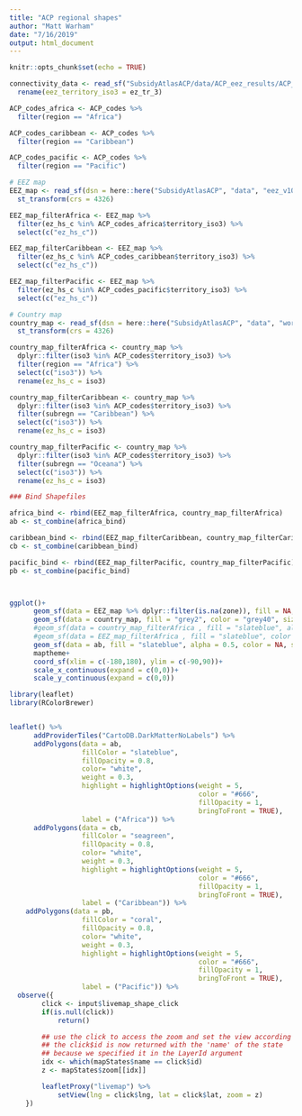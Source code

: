 ```yaml
---
title: "ACP regional shapes"
author: "Matt Warham"
date: "7/16/2019"
output: html_document
---
```


```r
knitr::opts_chunk$set(echo = TRUE)
```

```r

connectivity_data <- read_sf("SubsidyAtlasACP/data/ACP_eez_results/ACP_eez_mapping_wlines.shp") %>% 
  rename(eez_territory_iso3 = ez_tr_3) 

ACP_codes_africa <- ACP_codes %>% 
  filter(region == "Africa")

ACP_codes_caribbean <- ACP_codes %>% 
  filter(region == "Caribbean")

ACP_codes_pacific <- ACP_codes %>% 
  filter(region == "Pacific")

# EEZ map
EEZ_map <- read_sf(dsn = here::here("SubsidyAtlasACP", "data", "eez_v10_fao_combined_simple"), layer = "eez_v10_fao_combined_simple") %>% 
  st_transform(crs = 4326) 

EEZ_map_filterAfrica <- EEZ_map %>% 
  filter(ez_hs_c %in% ACP_codes_africa$territory_iso3) %>% 
  select(c("ez_hs_c"))

EEZ_map_filterCaribbean <- EEZ_map %>% 
  filter(ez_hs_c %in% ACP_codes_caribbean$territory_iso3) %>% 
  select(c("ez_hs_c"))

EEZ_map_filterPacific <- EEZ_map %>% 
  filter(ez_hs_c %in% ACP_codes_pacific$territory_iso3) %>% 
  select(c("ez_hs_c"))

# Country map
country_map <- read_sf(dsn = here::here("SubsidyAtlasACP", "data", "world_happy_180"), layer = "world_happy_180") %>%  
  st_transform(crs = 4326) 

country_map_filterAfrica <- country_map %>% 
  dplyr::filter(iso3 %in% ACP_codes$territory_iso3) %>% 
  filter(region == "Africa") %>% 
  select(c("iso3")) %>% 
  rename(ez_hs_c = iso3)

country_map_filterCaribbean <- country_map %>% 
  dplyr::filter(iso3 %in% ACP_codes$territory_iso3) %>% 
  filter(subregn == "Caribbean") %>% 
  select(c("iso3")) %>% 
  rename(ez_hs_c = iso3)

country_map_filterPacific <- country_map %>% 
  dplyr::filter(iso3 %in% ACP_codes$territory_iso3) %>% 
  filter(subregn == "Oceana") %>% 
  select(c("iso3")) %>% 
  rename(ez_hs_c = iso3)

### Bind Shapefiles

africa_bind <- rbind(EEZ_map_filterAfrica, country_map_filterAfrica)
ab <- st_combine(africa_bind)

caribbean_bind <- rbind(EEZ_map_filterCaribbean, country_map_filterCaribbean)
cb <- st_combine(caribbean_bind)

pacific_bind <- rbind(EEZ_map_filterPacific, country_map_filterPacific)
pb <- st_combine(pacific_bind)



ggplot()+
      geom_sf(data = EEZ_map %>% dplyr::filter(is.na(zone)), fill = NA, color = "grey60", size = 0.1)+ # world EEZs (transparent, light grey border lines)
      geom_sf(data = country_map, fill = "grey2", color = "grey40", size = 0.1)+ # world countries (dark grey, white border lines)
      #geom_sf(data = country_map_filterAfrica , fill = "slateblue", alpha = 0.5, color = NA, size = 0.1) + # highlighted flag states (magenta)
      #geom_sf(data = EEZ_map_filterAfrica , fill = "slateblue", color = "grey40", size = 0.1) + # highlighted EEZ (slateblue, grey border lines)
      geom_sf(data = ab, fill = "slateblue", alpha = 0.5, color = NA, size = 0.1) +
      maptheme+
      coord_sf(xlim = c(-180,180), ylim = c(-90,90))+
      scale_x_continuous(expand = c(0,0))+
      scale_y_continuous(expand = c(0,0))

library(leaflet)
library(RColorBrewer)


leaflet() %>% 
      addProviderTiles("CartoDB.DarkMatterNoLabels") %>% 
      addPolygons(data = ab, 
                  fillColor = "slateblue",
                  fillOpacity = 0.8,
                  color= "white",
                  weight = 0.3,
                  highlight = highlightOptions(weight = 5,
                                               color = "#666",
                                               fillOpacity = 1,
                                               bringToFront = TRUE),
                  label = ("Africa")) %>%
      addPolygons(data = cb, 
                  fillColor = "seagreen",
                  fillOpacity = 0.8,
                  color= "white",
                  weight = 0.3,
                  highlight = highlightOptions(weight = 5,
                                               color = "#666",
                                               fillOpacity = 1,
                                               bringToFront = TRUE),
                  label = ("Caribbean")) %>% 
    addPolygons(data = pb, 
                  fillColor = "coral",
                  fillOpacity = 0.8,
                  color= "white",
                  weight = 0.3,
                  highlight = highlightOptions(weight = 5,
                                               color = "#666",
                                               fillOpacity = 1,
                                               bringToFront = TRUE),
                  label = ("Pacific")) %>% 
  observe({
        click <- input$livemap_shape_click
        if(is.null(click))
            return()

        ## use the click to access the zoom and set the view according to these
        ## the click$id is now returned with the 'name' of the state
        ## because we specified it in the LayerId argument
        idx <- which(mapStates$name == click$id)
        z <- mapStates$zoom[[idx]]

        leafletProxy("livemap") %>% 
            setView(lng = click$lng, lat = click$lat, zoom = z)
    })
  


```


